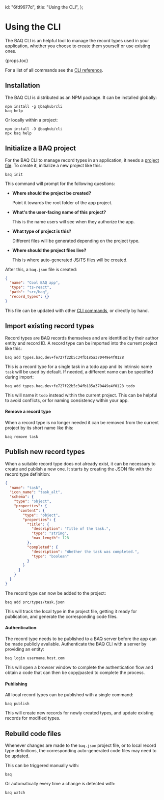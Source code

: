   id: "6fd9977d",
  title: "Using the CLI",
};

# Using the CLI

The BAQ CLI is an helpful tool to manage the record types used in your application, whether you choose to create them yourself or use existing ones.

{props.toc}

For a list of all commands see the [CLI reference](6bf5f232).

## Installation

The BAQ CLI is distributed as an NPM package. It can be installed globally:

```cli
npm install -g @baqhub/cli
baq help
```

Or locally within a project:

```cli
npm install -D @baqhub/cli
npx baq help
```

## Initialize a BAQ project

For the BAQ CLI to manage record types in an application, it needs a [project file](06fc3177). To create it, initialize a new project like this:

```cli
baq init
```

This command will prompt for the following questions:

- **Where should the project be created?**

  Point it towards the root folder of the app project.

- **What's the user-facing name of this project?**

  This is the name users will see when they authorize the app.

- **What type of project is this?**

  Different files will be generated depending on the project type.

- **Where should the project files live?**

  This is where auto-generated JS/TS files will be created.

After this, a `baq.json` file is created:

```json
{
  "name": "Cool BAQ app",
  "type": "ts-react",
  "path": "src/baq",
  "record_types": {}
}
```

This file can be updated with other [CLI commands](6bf5f232), or directly by hand.

## Import existing record types

Record types are BAQ records themselves and are identified by their author entity and record ID. A record type can be imported into the current project like this:

```cli
baq add types.baq.dev+fe727f22b5c34fb185a370449e4f0128
```

This is a record type for a single task in a todo app and its intrinsic name `task` will be used by default. If needed, a different name can be specified during import:

```cli
baq add types.baq.dev+fe727f22b5c34fb185a370449e4f0128 todo
```

This will name it `todo` instead within the current project. This can be helpful to avoid conflicts, or for naming consistency within your app.

#### Remove a record type

When a record type is no longer needed it can be removed from the current project by its short name like this:

```cli
baq remove task
```

## Publish new record types

When a suitable record type does not already exist, it can be necessary to create and publish a new one. It starts by creating the JSON file with the record type definition:

```json
{
  "name": "task",
  "icon_name": "task_alt",
  "schema": {
    "type": "object",
    "properties": {
      "content": {
        "type": "object",
        "properties": {
          "title": {
            "description": "Title of the task.",
            "type": "string",
            "max_length": 128
          },
          "completed": {
            "description": "Whether the task was completed.",
            "type": "boolean"
          }
        }
      }
    }
  }
}
```

The record type can now be added to the project:

```cli
baq add src/types/task.json
```

This will track the local type in the project file, getting it ready for publication, and generate the corresponding code files.

#### Authentication

The record type needs to be published to a BAQ server before the app can be made publicly available. Authenticate the BAQ CLI with a server by providing an entity:

```cli
baq login username.host.com
```

This will open a browser window to complete the authentication flow and obtain a code that can then be copy/pasted to complete the process.

#### Publishing

All local record types can be published with a single command:

```cli
baq publish
```

This will create new records for newly created types, and update existing records for modified types.

## Rebuild code files

Whenever changes are made to the `baq.json` project file, or to local record type definitions, the corresponding auto-generated code files may need to be updated.

This can be triggered manually with:

```cli
baq
```

Or automatically every time a change is detected with:

```cli
baq watch
```

